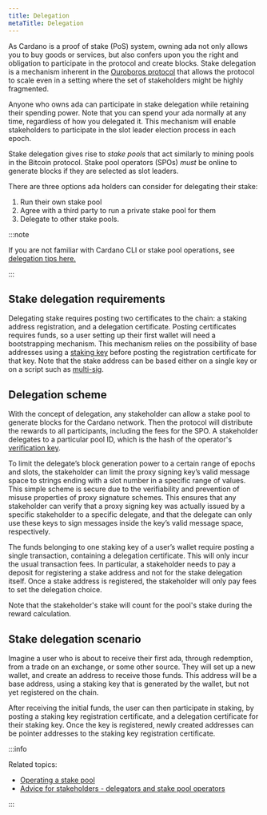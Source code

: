 ```yaml
---
title: Delegation
metaTitle: Delegation
---
```


As Cardano is a proof of stake (PoS) system, owning ada not only allows you to
buy goods or services, but also confers upon you the right and obligation to
participate in the protocol and create blocks. Stake delegation is a mechanism
inherent in the [Ouroboros protocol](https://eprint.iacr.org/2016/889.pdf) that
allows the protocol to scale even in a setting where the set of stakeholders
might be highly fragmented.

Anyone who owns ada can participate in stake delegation while retaining their
spending power. Note that you can spend your ada normally at any time,
regardless of how you delegated it. This mechanism will enable stakeholders to
participate in the slot leader election process in each epoch.

Stake delegation gives rise to _stake pools_ that act similarly to mining pools
in the Bitcoin protocol. Stake pool operators (SPOs) _must_ be online to
generate blocks if they are selected as slot leaders.

There are three options ada holders can consider for delegating their stake:

1. Run their own stake pool
2. Agree with a third party to run a private stake pool for them
3. Delegate to other stake pools.

:::note

If you are not familiar with Cardano CLI or stake pool operations, see
[delegation tips here.](/about-cardano/new-to-cardano/how-to-delegate)

:::

## Stake delegation requirements

Delegating stake requires posting two certificates to the chain: a staking
address registration, and a delegation certificate. Posting certificates
requires funds, so a user setting up their first wallet will need a
bootstrapping mechanism. This mechanism relies on the possibility of base
addresses using a
[staking key](https://github.com/input-output-hk/cardano-rosetta/tree/master/examples#staking-key-registration-and-delegation)
before posting the registration certificate for that key. Note that the stake
address can be based either on a single key or on a script such as
[multi-sig](https://github.com/input-output-hk/cardano-node-wiki/blob/main/docs/reference/simple-scripts.md#multi-signature-scripts).

## Delegation scheme

With the concept of delegation, any stakeholder can allow a stake pool to
generate blocks for the Cardano network. Then the protocol will distribute the
rewards to all participants, including the fees for the SPO. A stakeholder
delegates to a particular pool ID, which is the hash of the operator's
[verification key](/about-cardano/learn/cardano-keys#vrf-keys).

To limit the delegate’s block generation power to a certain range of epochs and
slots, the stakeholder can limit the proxy signing key’s valid message space to
strings ending with a slot number in a specific range of values. This simple
scheme is secure due to the verifiability and prevention of misuse properties of
proxy signature schemes. This ensures that any stakeholder can verify that a
proxy signing key was actually issued by a specific stakeholder to a specific
delegate, and that the delegate can only use these keys to sign messages inside
the key’s valid message space, respectively.

The funds belonging to one staking key of a user’s wallet require posting a
single transaction, containing a delegation certificate. This will only incur
the usual transaction fees. In particular, a stakeholder needs to pay a deposit
for registering a stake address and not for the stake delegation itself. Once a
stake address is registered, the stakeholder will only pay fees to set the
delegation choice.

Note that the stakeholder's stake will count for the pool's stake during the
reward calculation.

## Stake delegation scenario

Imagine a user who is about to receive their first ada, through redemption, from
a trade on an exchange, or some other source. They will set up a new wallet, and
create an address to receive those funds. This address will be a base address,
using a staking key that is generated by the wallet, but not yet registered on
the chain.

After receiving the initial funds, the user can then participate in staking, by
posting a staking key registration certificate, and a delegation certificate for
their staking key. Once the key is registered, newly created addresses can be
pointer addresses to the staking key registration certificate.

:::info

Related topics:

- [Operating a stake pool](https://developers.cardano.org/docs/operate-a-stake-pool/)
- [Advice for stakeholders - delegators and stake pool operators](https://iohk.io/en/blog/posts/2020/11/13/the-general-perspective-on-staking-in-cardano/)

:::
